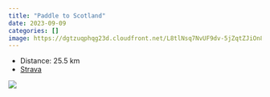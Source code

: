 ```yaml
---
title: "Paddle to Scotland"
date: 2023-09-09
categories: []
image: https://dgtzuqphqg23d.cloudfront.net/L8tlNsq7NvUF9dv-5jZqtZJiOn8ny-jm9Pbq8wkBThw-768x576.jpg
---
```


- Distance: 25.5 km
- [Strava](https://www.strava.com/activities/9817184085)



![](https://dgtzuqphqg23d.cloudfront.net/L8tlNsq7NvUF9dv-5jZqtZJiOn8ny-jm9Pbq8wkBThw-768x576.jpg)



